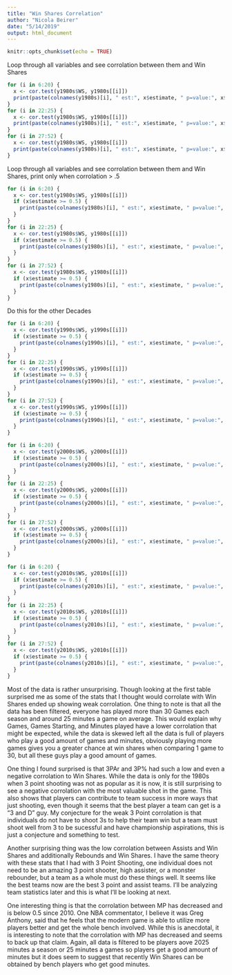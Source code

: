 ```yaml
---
title: "Win Shares Correlation"
author: "Nicola Beirer"
date: "5/14/2019"
output: html_document
---
```


```r
knitr::opts_chunk$set(echo = TRUE)
```

Loop through all variables and see corrolation between them and Win Shares

```r
for (i in 6:20) { 
  x <- cor.test(y1980s$WS, y1980s[[i]])
  print(paste(colnames(y1980s)[i], " est:", x$estimate, " p=value:", x$p.value))
}
for (i in 22:25) {
  x <- cor.test(y1980s$WS, y1980s[[i]])
  print(paste(colnames(y1980s)[i], " est:", x$estimate, " p=value:", x$p.value))
}
for (i in 27:52) {
  x <- cor.test(y1980s$WS, y1980s[[i]])
  print(paste(colnames(y1980s)[i], " est:", x$estimate, " p=value:", x$p.value)) 
}


```



Loop through all variables and see corrolation between them and Win Shares, print only when corrolation > .5

```r

for (i in 6:20) { 
  x <- cor.test(y1980s$WS, y1980s[[i]])
  if (x$estimate >= 0.5) {
    print(paste(colnames(y1980s)[i], " est:", x$estimate, " p=value:", x$p.value))
  }
}
for (i in 22:25) {
  x <- cor.test(y1980s$WS, y1980s[[i]])
  if (x$estimate >= 0.5) {
    print(paste(colnames(y1980s)[i], " est:", x$estimate, " p=value:", x$p.value))
  }
}
for (i in 27:52) {
  x <- cor.test(y1980s$WS, y1980s[[i]])
  if (x$estimate >= 0.5) {
    print(paste(colnames(y1980s)[i], " est:", x$estimate, " p=value:", x$p.value))
  } 
}
```

Do this for the other Decades

```r
for (i in 6:20) { 
  x <- cor.test(y1990s$WS, y1990s[[i]])
  if (x$estimate >= 0.5) {
    print(paste(colnames(y1990s)[i], " est:", x$estimate, " p=value:", x$p.value))
  }
}
for (i in 22:25) {
  x <- cor.test(y1990s$WS, y1990s[[i]])
  if (x$estimate >= 0.5) {
    print(paste(colnames(y1990s)[i], " est:", x$estimate, " p=value:", x$p.value))
  }
}
for (i in 27:52) {
  x <- cor.test(y1990s$WS, y1990s[[i]])
  if (x$estimate >= 0.5) {
    print(paste(colnames(y1990s)[i], " est:", x$estimate, " p=value:", x$p.value))
  } 
}
```

```r
for (i in 6:20) { 
  x <- cor.test(y2000s$WS, y2000s[[i]])
  if (x$estimate >= 0.5) {
    print(paste(colnames(y2000s)[i], " est:", x$estimate, " p=value:", x$p.value))
  }
}
for (i in 22:25) {
  x <- cor.test(y2000s$WS, y2000s[[i]])
  if (x$estimate >= 0.5) {
    print(paste(colnames(y2000s)[i], " est:", x$estimate, " p=value:", x$p.value))
  }
}
for (i in 27:52) {
  x <- cor.test(y2000s$WS, y2000s[[i]])
  if (x$estimate >= 0.5) {
    print(paste(colnames(y2000s)[i], " est:", x$estimate, " p=value:", x$p.value))
  } 
}
```

```r
for (i in 6:20) { 
  x <- cor.test(y2010s$WS, y2010s[[i]])
  if (x$estimate >= 0.5) {
    print(paste(colnames(y2010s)[i], " est:", x$estimate, " p=value:", x$p.value))
  }
}
for (i in 22:25) {
  x <- cor.test(y2010s$WS, y2010s[[i]])
  if (x$estimate >= 0.5) {
    print(paste(colnames(y2010s)[i], " est:", x$estimate, " p=value:", x$p.value))
  }
}
for (i in 27:52) {
  x <- cor.test(y2010s$WS, y2010s[[i]])
  if (x$estimate >= 0.5) {
    print(paste(colnames(y2010s)[i], " est:", x$estimate, " p=value:", x$p.value))
  } 
}
```

Most of the data is rather unsurprising. Though looking at the first table surprised me as some of the stats that I thought would corrolate with Win Shares ended up showing weak corrolation. One thing to note is that all the data has been filtered, everyone has played more than 30 Games each season and around 25 minutes a game on average. This would explain why Games, Games Starting, and Minutes played have a lower corrolation that might be expected, while the data is skewed left all the data is full of players who play a good amount of games and minutes, obviously playing more games gives you a greater chance at win shares when comparing 1 game to 30, but all these guys play a good amount of games.

One thing I found surprised is that 3PAr and 3P% had such a low and even a negative corrolation to Win Shares. While the data is only for the 1980s when 3 point shooting was not as popular as it is now, it is still surprising to see a negative corrolation with the most valuable shot in the game. This also shows that players can contribute to team success in more ways that just shooting, even though it seems that the best player a team can get is a "3 and D" guy. My conjecture for the weak 3 Point corrolation is that individuals do not have to shoot 3s to help their team win but a team must shoot well from 3 to be sucessful and have championship aspirations, this is just a conjecture and something to test.

Another surprising thing was the low corrolation between Assists and Win Shares and additionally Rebounds and Win Shares. I have the same theory with these stats that I had with 3 Point Shooting, one individual does not need to be an amazing 3 point shooter, high assister, or a monster rebounder, but a team as a whole must do these things well. It seems like the best teams now are the best 3 point and assist teams. I'll be analyzing team statistics later and this is what I'll be looking at next. 

One interesting thing is that the corrolation between MP has decreased and is below 0.5 since 2010. One NBA commentator, I believe it was Greg Anthony, said that he feels that the modern game is able to utilize more players better and get the whole bench involved. While this is anecdotal, it is interesting to note that the corrolation with MP has decreased and seems to back up that claim. Again, all data is filtered to be players aove 2025 minutes a season or 25 minutes a games so players get a good amount of minutes but it does seem to suggest that recently Win Shares can be obtained by bench players who get good minutes.
